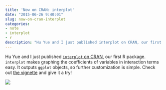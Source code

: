 ```yaml
---
title: 'Now on CRAN: interplot'
date: "2015-06-26 9:40:01"
slug: now-on-cran-interplot
categories:
- note
- interplot
- r
description: "Hu Yue and I just published interplot on CRAN, our first R package..."
---
```


Hu Yue and I just published [`interplot` on CRAN](https://cran.r-project.org/web/packages/interplot), our first R package. `interplot` makes graphing the coefficients of variables in interaction terms easy. It outputs `ggplot` objects, so further customization is simple. Check out [the vignette](https://cran.r-project.org/web/packages/interplot/vignettes/interplot-vignette.html) and give it a try!

![](images/interplot1.png){.imageStyle fig-align="center"}
